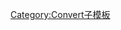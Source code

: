 {{convert/{{{d}}}T|{{{1}}}|{{{2|}}}|{{{3|}}}|{{{4|}}}|s={{{s|}}}
|u=°C
|t=摄氏度
|o=F-change
|b={{{1}}}
|c={{{2}}}}}<noinclude>
[[Category:Convert子模板]]

</noinclude>